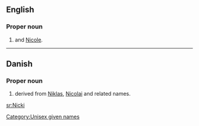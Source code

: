 ==English==

===Proper noun===
{{en-proper noun}}

# {{given name|female|diminutive=Nicola}} and [[Nicole]].

[[Category:Unisex given names]]

----

==Danish==

===Proper noun===
{{infl|da|proper noun}}

# {{given name|male|lang=da}} derived from [[Niklas]], [[Nicolai]] and related names.

[[sr:Nicki]]